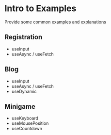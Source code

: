 # Intro to Examples


Provide some common examples and explanations


## Registration 

- useInput
- useAsync / useFetch

## Blog

- useInput
- useAsync / useFetch
- useDynamic

## Minigame 

- useKeyboard
- useMousePosition
- useCountdown
